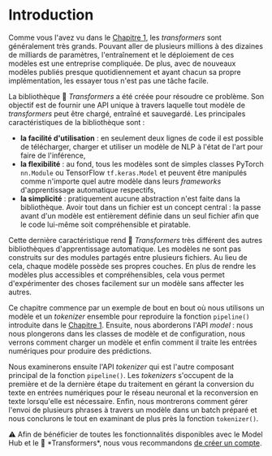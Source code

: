 # Introduction

Comme vous l'avez vu dans le [Chapitre 1](/course/fr/chapter1), les *transformers* sont généralement très grands. Pouvant aller de plusieurs millions à des dizaines de milliards de paramètres, l'entraînement et le déploiement de ces modèles est une entreprise compliquée. De plus, avec de nouveaux modèles publiés presque quotidiennement et ayant chacun sa propre implémentation, les essayer tous n'est pas une tâche facile.

La bibliothèque 🤗 *Transformers* a été créée pour résoudre ce problème. Son objectif est de fournir une API unique à travers laquelle tout modèle de *transformers* peut être chargé, entraîné et sauvegardé. Les principales caractéristiques de la bibliothèque sont :

- **la facilité d'utilisation** : en seulement deux lignes de code il est possible de télécharger, charger et utiliser un modèle de NLP à l'état de l'art pour faire de l'inférence,
- **la flexibilité** : au fond, tous les modèles sont de simples classes PyTorch `nn.Module` ou TensorFlow `tf.keras.Model` et peuvent être manipulés comme n'importe quel autre modèle dans leurs *frameworks* d'apprentissage automatique respectifs,
- **la simplicité** : pratiquement aucune abstraction n'est faite dans la bibliothèque. Avoir tout dans un fichier est un concept central : la passe avant d'un modèle est entièrement définie dans un seul fichier afin que le code lui-même soit compréhensible et piratable.

Cette dernière caractéristique rend 🤗 *Transformers* très différent des autres bibliothèques d'apprentissage automatique. 
Les modèles ne sont pas construits sur des modules partagés entre plusieurs fichiers. Au lieu de cela, chaque modèle possède ses propres couches. 
En plus de rendre les modèles plus accessibles et compréhensibles, cela vous permet d'expérimenter des choses facilement sur un modèle sans affecter les autres.

Ce chapitre commence par un exemple de bout en bout où nous utilisons un modèle et un *tokenizer* ensemble pour reproduire la fonction `pipeline()` introduite dans le [Chapitre 1](/course/chapter1). 
Ensuite, nous aborderons l'API *model* : nous nous plongerons dans les classes de modèle et de configuration, nous verrons comment charger un modèle et enfin comment il traite les entrées numériques pour produire des prédictions. 

Nous examinerons ensuite l'API *tokenizer* qui est l'autre composant principal de la fonction `pipeline()`. 
Les *tokenizers* s'occupent de la première et de la dernière étape du traitement en gérant la conversion du texte en entrées numériques pour le réseau neuronal et la reconversion en texte lorsqu'elle est nécessaire. 
Enfin, nous montrerons comment gérer l'envoi de plusieurs phrases à travers un modèle dans un batch préparé et nous conclurons le tout en examinant de plus près la fonction `tokenizer()`.

<Tip>
⚠️ Afin de bénéficier de toutes les fonctionnalités disponibles avec le Model Hub et le 🤗 *Transformers*, nous vous recommandons <a href="https://huggingface.co/join">de créer un compte</a>.
</Tip>
